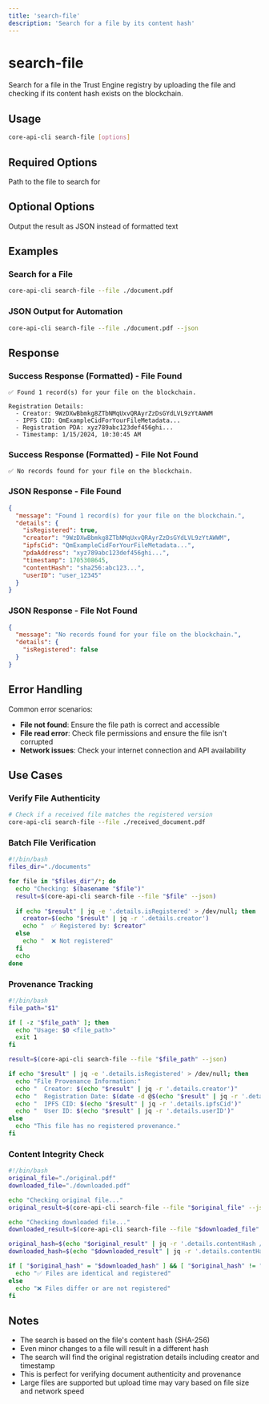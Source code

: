 ```yaml
---
title: 'search-file'
description: 'Search for a file by its content hash'
---
```


# search-file

Search for a file in the Trust Engine registry by uploading the file and checking if its content hash exists on the blockchain.

## Usage

```bash
core-api-cli search-file [options]
```

## Required Options

<ParamField path="--file, -f" type="string" required>
  Path to the file to search for
</ParamField>

## Optional Options

<ParamField path="--json" type="boolean">
  Output the result as JSON instead of formatted text
</ParamField>

## Examples

### Search for a File

```bash
core-api-cli search-file --file ./document.pdf
```

### JSON Output for Automation

```bash
core-api-cli search-file --file ./document.pdf --json
```

## Response

### Success Response (Formatted) - File Found

```
✅ Found 1 record(s) for your file on the blockchain.

Registration Details:
  - Creator: 9WzDXwBbmkg8ZTbNMqUxvQRAyrZzDsGYdLVL9zYtAWWM
  - IPFS CID: QmExampleCidForYourFileMetadata...
  - Registration PDA: xyz789abc123def456ghi...
  - Timestamp: 1/15/2024, 10:30:45 AM
```

### Success Response (Formatted) - File Not Found

```
✅ No records found for your file on the blockchain.
```

### JSON Response - File Found

```json
{
  "message": "Found 1 record(s) for your file on the blockchain.",
  "details": {
    "isRegistered": true,
    "creator": "9WzDXwBbmkg8ZTbNMqUxvQRAyrZzDsGYdLVL9zYtAWWM",
    "ipfsCid": "QmExampleCidForYourFileMetadata...",
    "pdaAddress": "xyz789abc123def456ghi...",
    "timestamp": 1705308645,
    "contentHash": "sha256:abc123...",
    "userID": "user_12345"
  }
}
```

### JSON Response - File Not Found

```json
{
  "message": "No records found for your file on the blockchain.",
  "details": {
    "isRegistered": false
  }
}
```

## Error Handling

Common error scenarios:

- **File not found**: Ensure the file path is correct and accessible
- **File read error**: Check file permissions and ensure the file isn't corrupted
- **Network issues**: Check your internet connection and API availability

## Use Cases

### Verify File Authenticity

```bash
# Check if a received file matches the registered version
core-api-cli search-file --file ./received_document.pdf
```

### Batch File Verification

```bash
#!/bin/bash
files_dir="./documents"

for file in "$files_dir"/*; do
  echo "Checking: $(basename "$file")"
  result=$(core-api-cli search-file --file "$file" --json)
  
  if echo "$result" | jq -e '.details.isRegistered' > /dev/null; then
    creator=$(echo "$result" | jq -r '.details.creator')
    echo "  ✅ Registered by: $creator"
  else
    echo "  ❌ Not registered"
  fi
  echo
done
```

### Provenance Tracking

```bash
#!/bin/bash
file_path="$1"

if [ -z "$file_path" ]; then
  echo "Usage: $0 <file_path>"
  exit 1
fi

result=$(core-api-cli search-file --file "$file_path" --json)

if echo "$result" | jq -e '.details.isRegistered' > /dev/null; then
  echo "File Provenance Information:"
  echo "  Creator: $(echo "$result" | jq -r '.details.creator')"
  echo "  Registration Date: $(date -d @$(echo "$result" | jq -r '.details.timestamp'))"
  echo "  IPFS CID: $(echo "$result" | jq -r '.details.ipfsCid')"
  echo "  User ID: $(echo "$result" | jq -r '.details.userID')"
else
  echo "This file has no registered provenance."
fi
```

### Content Integrity Check

```bash
#!/bin/bash
original_file="./original.pdf"
downloaded_file="./downloaded.pdf"

echo "Checking original file..."
original_result=$(core-api-cli search-file --file "$original_file" --json)

echo "Checking downloaded file..."
downloaded_result=$(core-api-cli search-file --file "$downloaded_file" --json)

original_hash=$(echo "$original_result" | jq -r '.details.contentHash // "not_found"')
downloaded_hash=$(echo "$downloaded_result" | jq -r '.details.contentHash // "not_found"')

if [ "$original_hash" = "$downloaded_hash" ] && [ "$original_hash" != "not_found" ]; then
  echo "✅ Files are identical and registered"
else
  echo "❌ Files differ or are not registered"
fi
```

## Notes

- The search is based on the file's content hash (SHA-256)
- Even minor changes to a file will result in a different hash
- The search will find the original registration details including creator and timestamp
- This is perfect for verifying document authenticity and provenance
- Large files are supported but upload time may vary based on file size and network speed
